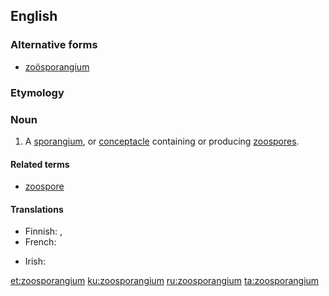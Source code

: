 ==English==

===Alternative forms===
* [[zoösporangium]]

===Etymology===
{{prefix|zoo|sporangium|lang=en}}

===Noun===
{{en-noun|zoosporangia}}

# {{label|en|botany}} A [[sporangium]], or [[conceptacle]] containing or producing [[zoospore]]s.

====Related terms====
* [[zoospore]]

====Translations====
{{trans-top|a sporangium, or conceptacle containing or producing zoospores}}
* Finnish: {{t|fi|parveiluitiöpesäke}}, {{t|fi|zoosporangio}}
* French: {{t+|fr|zoosporange|m}}
{{trans-mid}}
* Irish: {{t|ga|zóspóragán|m}}
{{trans-bottom}}

[[et:zoosporangium]]
[[ku:zoosporangium]]
[[ru:zoosporangium]]
[[ta:zoosporangium]]